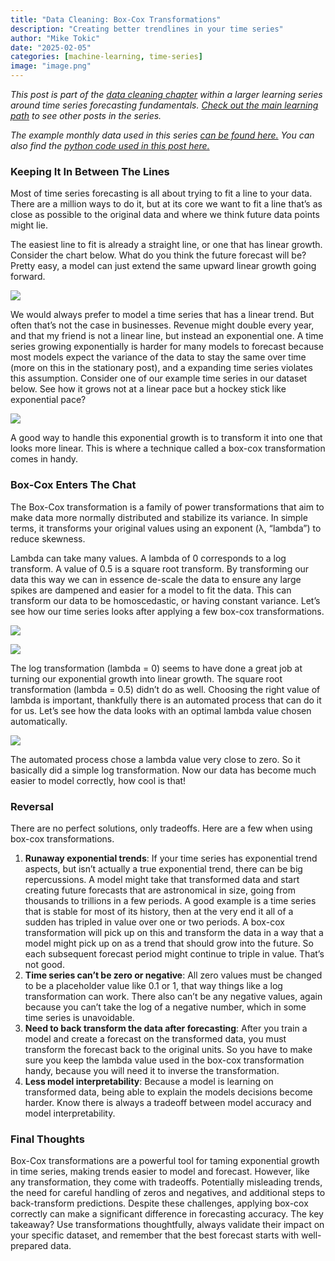 ```yaml
---
title: "Data Cleaning: Box-Cox Transformations"
description: "Creating better trendlines in your time series"
author: "Mike Tokic"
date: "2025-02-05"
categories: [machine-learning, time-series]
image: "image.png"
---
```


*This post is part of the [data cleaning chapter](https://mftokic.github.io/posts/2025-02-03-ts-fundamentals-data-cleaning) within a larger learning series around time series forecasting fundamentals. [Check out the main learning path](https://mftokic.github.io/posts/2024-09-25-ts-fundamentals/) to see other posts in the series.* 

*The example monthly data used in this series [can be found here.](https://github.com/mftokic/mftokic.github.io/blob/main/posts/2024-10-02-ts-fundamentals-whats-a-time-series/example_ts_data.csv) You can also find the [python code used in this post here.](https://github.com/mftokic/mftokic.github.io/blob/main/notebooks/2025-02-05-ts-fundamentals-data-cleaning-boxcox.ipynb)*

### Keeping It In Between The Lines

Most of time series forecasting is all about trying to fit a line to your data. There are a million ways to do it, but at its core we want to fit a line that's as close as possible to the original data and where we think future data points might lie. 

The easiest line to fit is already a straight line, or one that has linear growth. Consider the chart below. What do you think the future forecast will be? Pretty easy, a model can just extend the same upward linear growth going forward. 

![](./chart1.png)

We would always prefer to model a time series that has a linear trend. But often that's not the case in businesses. Revenue might double every year, and that my friend is not a linear line, but instead an exponential one. A time series growing exponentially is harder for many models to forecast because most models expect the variance of the data to stay the same over time (more on this in the stationary post), and a expanding time series violates this assumption. Consider one of our example time series in our dataset below. See how it grows not at a linear pace but a hockey stick like exponential pace? 

![](./chart2.png)

A good way to handle this exponential growth is to transform it into one that looks more linear. This is where a technique called a box-cox transformation comes in handy. 

### Box-Cox Enters The Chat

The Box-Cox transformation is a family of power transformations that aim to make data more normally distributed and stabilize its variance​. In simple terms, it transforms your original values using an exponent (λ, “lambda”) to reduce skewness. 

Lambda can take many values. A lambda of 0 corresponds to a log transform. A value of 0.5 is a square root transform. By transforming our data this way we can in essence de-scale the data to ensure any large spikes are dampened and easier for a model to fit the data. This can transform our data to be homoscedastic, or having constant variance. Let's see how our time series looks after applying a few box-cox transformations. 

![](./chart3.png)

![](./chart4.png)

The log transformation (lambda = 0) seems to have done a great job at turning our exponential growth into linear growth. The square root transformation (lambda = 0.5) didn't do as well. Choosing the right value of lambda is important, thankfully there is an automated process that can do it for us. Let's see how the data looks with an optimal lambda value chosen automatically. 

![](./chart5.png)

The automated process chose a lambda value very close to zero. So it basically did a simple log transformation. Now our data has become much easier to model correctly, how cool is that!

### Reversal

There are no perfect solutions, only tradeoffs. Here are a few when using box-cox transformations. 

1. **Runaway exponential trends**: If your time series has exponential trend aspects, but isn't actually a true exponential trend, there can be big repercussions. A model might take that transformed data and start creating future forecasts that are astronomical in size, going from thousands to trillions in a few periods. A good example is a time series that is stable for most of its history, then at the very end it all of a sudden has tripled in value over one or two periods. A box-cox transformation will pick up on this and transform the data in a way that a model might pick up on as a trend that should grow into the future. So each subsequent forecast period might continue to triple in value. That's not good. 
2. **Time series can't be zero or negative**: All zero values must be changed to be a placeholder value like 0.1 or 1, that way things like a log transformation can work. There also can't be any negative values, again because you can't take the log of a negative number, which in some time series is unavoidable.
3. **Need to back transform the data after forecasting**: After you train a model and create a forecast on the transformed data, you must transform the forecast back to the original units. So you have to make sure you keep the lambda value used in the box-cox transformation handy, because you will need it to inverse the transformation. 
4. **Less model interpretability**: Because a model is learning on transformed data, being able to explain the models decisions become harder. Know there is always a tradeoff between model accuracy and model interpretability. 

### Final Thoughts

Box-Cox transformations are a powerful tool for taming exponential growth in time series, making trends easier to model and forecast. However, like any transformation, they come with tradeoffs. Potentially misleading trends, the need for careful handling of zeros and negatives, and additional steps to back-transform predictions. Despite these challenges, applying box-cox correctly can make a significant difference in forecasting accuracy. The key takeaway? Use transformations thoughtfully, always validate their impact on your specific dataset, and remember that the best forecast starts with well-prepared data.